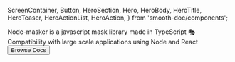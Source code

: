   ScreenContainer,
  Button,
  HeroSection,
  Hero,
  HeroBody,
  HeroTitle,
  HeroTeaser,
  HeroActionList,
  HeroAction,
} from 'smooth-doc/components';

<HeroSection>
  <Helmet meta={[{ name: 'keywords', content: 'react mask, node mask, react masker, react, mask, javascript mask, jsmask' }]} />
  <Hero backgroundImageURL={heroBackgroundImageURL}>
    <HeroBody>
      <HeroTitle>Node-masker is a javascript mask library made in TypeScript 🎭</HeroTitle>
      <HeroTeaser>Compatibility with large scale applications using Node and React</HeroTeaser>
      <HeroActionList>
        <HeroAction>
          <Button variant="neutral" forwardedAs="a" href="/docs/">
            Browse Docs
          </Button>
        </HeroAction>
      </HeroActionList>
    </HeroBody>
  </Hero>
</HeroSection>

